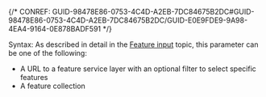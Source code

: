 

{/* CONREF: GUID-98478E86-0753-4C4D-A2EB-7DC84675B2DC#GUID-98478E86-0753-4C4D-A2EB-7DC84675B2DC/GUID-E0E9FDE9-9A98-4EA4-9164-0E878BADF591  */}

Syntax: As described in detail in the [Feature input](/feature-input-1) topic, this parameter can be one of the following:

-   A URL to a feature service layer with an optional filter to select specific features
-   A feature collection
